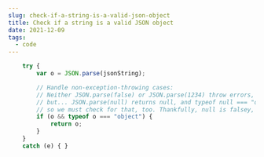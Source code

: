---
slug: check-if-a-string-is-a-valid-json-object
title: Check if a string is a valid JSON object
date: 2021-12-09
tags:
  - code
---
```javascript
    try {
        var o = JSON.parse(jsonString);

        // Handle non-exception-throwing cases:
        // Neither JSON.parse(false) or JSON.parse(1234) throw errors, hence the type-checking,
        // but... JSON.parse(null) returns null, and typeof null === "object", 
        // so we must check for that, too. Thankfully, null is falsey, so this suffices:
        if (o && typeof o === "object") {
            return o;
        }
    }
    catch (e) { }
```